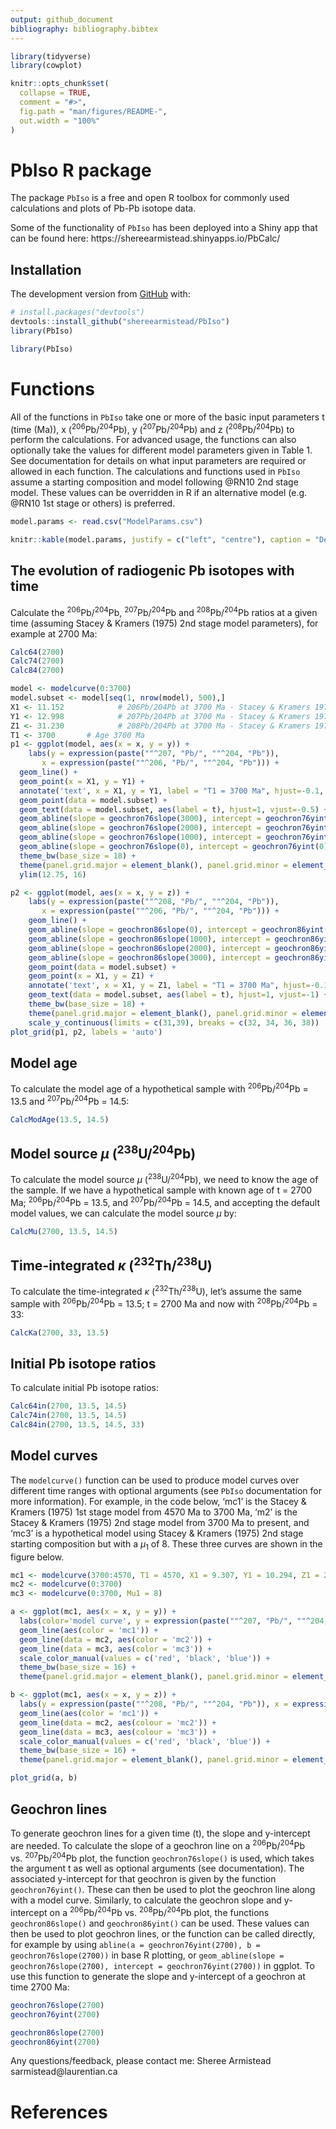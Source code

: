 ```yaml
---
output: github_document
bibliography: bibliography.bibtex
---
```


<!-- README.md is generated from README.Rmd. Please edit that file -->

```r
library(tidyverse)
library(cowplot)
```

```r
knitr::opts_chunk$set(
  collapse = TRUE,
  comment = "#>",
  fig.path = "man/figures/README-",
  out.width = "100%"
)
```

# PbIso R package

<!-- badges: start -->
<!-- badges: end -->

The package `PbIso` is a free and open R toolbox for commonly used calculations and plots of Pb-Pb isotope data.

Some of the functionality of `PbIso` has been deployed into a Shiny app that can be found here: https://shereearmistead.shinyapps.io/PbCalc/

## Installation

The development version from [GitHub](https://github.com/) with:

``` r
# install.packages("devtools")
devtools::install_github("shereearmistead/PbIso")
library(PbIso)
```

```r
library(PbIso)
```
#	Functions {#calcs}

All of the functions in `PbIso` take one or more of the basic input parameters t (time (Ma)), x (^206^Pb/^204^Pb), y (^207^Pb/^204^Pb) and z (^208^Pb/^204^Pb) to perform the calculations. For advanced usage, the functions can also optionally take the values for different model parameters given in Table 1. See documentation for details on what input parameters are required or allowed in each function. The calculations and functions used in `PbIso` assume a starting composition and model following @RN10 2nd stage model. These values can be overridden in R if an alternative model (e.g. @RN10 1st stage or others) is preferred. 


```r
model.params <- read.csv("ModelParams.csv")

knitr::kable(model.params, justify = c("left", "centre"), caption = "Default model parameters used in `PbIso` functions. These can be manually changed if an alternative model is preferred.", "pipe", escape = FALSE)
```

## The evolution of radiogenic Pb isotopes with time {#basiccalcs}

Calculate the ^206^Pb/^204^Pb, ^207^Pb/^204^Pb and ^208^Pb/^204^Pb ratios at a given time (assuming Stacey & Kramers (1975) 2nd stage model parameters), for example at 2700 Ma:

```r
Calc64(2700)
Calc74(2700)
Calc84(2700)
```

```r
model <- modelcurve(0:3700)
model.subset <- model[seq(1, nrow(model), 500),]
X1 <- 11.152            # 206Pb/204Pb at 3700 Ma - Stacey & Kramers 1975
Y1 <- 12.998            # 207Pb/204Pb at 3700 Ma - Stacey & Kramers 1975
Z1 <- 31.230            # 208Pb/204Pb at 3700 Ma - Stacey & Kramers 1975
T1 <- 3700       # Age 3700 Ma
p1 <- ggplot(model, aes(x = x, y = y)) +
    labs(y = expression(paste(""^207, "Pb/", ""^204, "Pb")), 
       x = expression(paste(""^206, "Pb/", ""^204, "Pb"))) +
  geom_line() +
  geom_point(x = X1, y = Y1) +
  annotate('text', x = X1, y = Y1, label = "T1 = 3700 Ma", hjust=-0.1, vjust=0.75) +
  geom_point(data = model.subset) +
  geom_text(data = model.subset, aes(label = t), hjust=1, vjust=-0.5) +
  geom_abline(slope = geochron76slope(3000), intercept = geochron76yint(3000), linetype = 2) +
  geom_abline(slope = geochron76slope(2000), intercept = geochron76yint(2000), linetype = 2) +
  geom_abline(slope = geochron76slope(1000), intercept = geochron76yint(1000), linetype = 2) +
  geom_abline(slope = geochron76slope(0), intercept = geochron76yint(0), linetype = 2) +
  theme_bw(base_size = 18) +
  theme(panel.grid.major = element_blank(), panel.grid.minor = element_blank()) +
  ylim(12.75, 16)

p2 <- ggplot(model, aes(x = x, y = z)) +
    labs(y = expression(paste(""^208, "Pb/", ""^204, "Pb")), 
       x = expression(paste(""^206, "Pb/", ""^204, "Pb"))) +
    geom_line() +
    geom_abline(slope = geochron86slope(0), intercept = geochron86yint(0), linetype = 2) +
    geom_abline(slope = geochron86slope(1000), intercept = geochron86yint(1000), linetype = 2) +
    geom_abline(slope = geochron86slope(2000), intercept = geochron86yint(2000), linetype = 2) +
    geom_abline(slope = geochron86slope(3000), intercept = geochron86yint(3000), linetype = 2) +
    geom_point(data = model.subset) +
    geom_point(x = X1, y = Z1) +
    annotate('text', x = X1, y = Z1, label = "T1 = 3700 Ma", hjust=-0.1, vjust=0.75) +
    geom_text(data = model.subset, aes(label = t), hjust=1, vjust=-1) +
    theme_bw(base_size = 18) +
    theme(panel.grid.major = element_blank(), panel.grid.minor = element_blank()) +
    scale_y_continuous(limits = c(31,39), breaks = c(32, 34, 36, 38))
plot_grid(p1, p2, labels = 'auto')
```
## Model age

To calculate the model age of a hypothetical sample with ^206^Pb/^204^Pb = 13.5 and ^207^Pb/^204^Pb = 14.5: 
```r
CalcModAge(13.5, 14.5)
```

##	Model source $\mu$ (^238^U/^204^Pb)

To calculate the model source $\mu$ (^238^U/^204^Pb), we need to know the age of the sample. If we have a hypothetical sample with known age of t = 2700 Ma; ^206^Pb/^204^Pb = 13.5, and ^207^Pb/^204^Pb = 14.5, and accepting the default model values, we can calculate the model source $\mu$ by:

```r
CalcMu(2700, 13.5, 14.5)
```

##	Time-integrated $\kappa$ (^232^Th/^238^U) {#kappa}

To calculate the time-integrated $\kappa$ (^232^Th/^238^U), let's assume the same sample with ^206^Pb/^204^Pb = 13.5; t = 2700 Ma and now with ^208^Pb/^204^Pb = 33:

```r
CalcKa(2700, 33, 13.5)
```

## Initial Pb isotope ratios {#initial}
To calculate initial Pb isotope ratios:

```r
Calc64in(2700, 13.5, 14.5)
Calc74in(2700, 13.5, 14.5)
Calc84in(2700, 13.5, 14.5, 33)
```

## Model curves {#modelcurves}

The `modelcurve()` function can be used to produce model curves over different time ranges with optional arguments (see `PbIso` documentation for more information). For example, in the code below, 'mc1' is the Stacey & Kramers (1975) 1st stage model from 4570 Ma to 3700 Ma, 'm2' is the Stacey & Kramers (1975) 2nd stage model from 3700 Ma to present, and 'mc3' is a hypothetical model using Stacey & Kramers (1975) 2nd stage starting composition but with a $\mu_1$ of 8. These three curves are shown in the figure below.

```r
mc1 <- modelcurve(3700:4570, T1 = 4570, X1 = 9.307, Y1 = 10.294, Z1 = 29.487, W1 = 33.21, Mu1 = 7.19)
mc2 <- modelcurve(0:3700)
mc3 <- modelcurve(0:3700, Mu1 = 8)
```

```r

a <- ggplot(mc1, aes(x = x, y = y)) +
  labs(color='model curve', y = expression(paste(""^207, "Pb/", ""^204, "Pb")), x = expression(paste(""^206, "Pb/", ""^204, "Pb"))) +
  geom_line(aes(color = 'mc1')) +
  geom_line(data = mc2, aes(color = 'mc2')) +
  geom_line(data = mc3, aes(color = 'mc3')) +
  scale_color_manual(values = c('red', 'black', 'blue')) +
  theme_bw(base_size = 16) +
  theme(panel.grid.major = element_blank(), panel.grid.minor = element_blank(), legend.position = c(0.7,0.3)) 

b <- ggplot(mc1, aes(x = x, y = z)) +
  labs(y = expression(paste(""^208, "Pb/", ""^204, "Pb")), x = expression(paste(""^206, "Pb/", ""^204, "Pb"))) +
  geom_line(aes(color = 'mc1')) +
  geom_line(data = mc2, aes(colour = 'mc2')) +
  geom_line(data = mc3, aes(colour = 'mc3')) +
  scale_color_manual(values = c('red', 'black', 'blue')) +
  theme_bw(base_size = 16) +
  theme(panel.grid.major = element_blank(), panel.grid.minor = element_blank(), legend.position='none')

plot_grid(a, b)
```

## Geochron lines

To generate geochron lines for a given time (t), the slope and y-intercept are needed. To calculate the slope of a geochron line on a ^206^Pb/^204^Pb vs. ^207^Pb/^204^Pb plot, the function `geochron76slope()` is used, which takes the argument t as well as optional arguments (see documentation). The associated y-intercept for that geochron is given by the function `geochron76yint()`. These can then be used to plot the geochron line along with a model curve. Similarly, to calculate the geochron slope and y-intercept on a ^206^Pb/^204^Pb vs. ^208^Pb/^204^Pb plot, the functions `geochron86slope()` and `geochron86yint()` can be used. These values can then be used to plot geochron lines, or the function can be called directly, for example by using `abline(a = geochron76yint(2700), b = geochron76slope(2700))` in base R plotting, or `geom_abline(slope = geochron76slope(2700), intercept = geochron76yint(2700))` in ggplot. To use this function to generate the slope and y-intercept of a geochron at time 2700 Ma:

```r
geochron76slope(2700)
geochron76yint(2700)
```

```r
geochron86slope(2700)
geochron86yint(2700)
```

Any questions/feedback, please contact me:
Sheree Armistead
sarmistead@laurentian.ca 

# References
